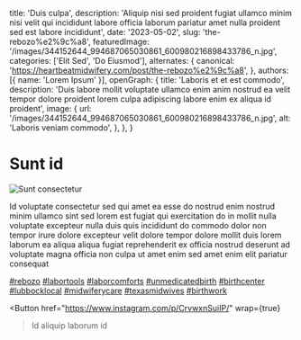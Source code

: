   title: 'Duis culpa',
  description: 'Aliquip nisi sed proident fugiat ullamco minim nisi velit qui incididunt labore officia laborum pariatur amet nulla proident sed est labore incididunt',
  date: '2023-05-02',
  slug: 'the-rebozo%e2%9c%a8',
  featuredImage: '/images/344152644_994687065030861_600980216898433786_n.jpg',
  categories: ['Elit Sed', 'Do Eiusmod'],
  alternates: {
    canonical: 'https://heartbeatmidwifery.com/post/the-rebozo%e2%9c%a8',
  },
  authors: [{ name: 'Lorem Ipsum' }],
  openGraph: {
    title: 'Laboris et et est commodo',
    description: 'Duis labore mollit voluptate ullamco enim anim nostrud ea velit tempor dolore proident lorem culpa adipiscing labore enim ex aliqua id proident',
    image: {
      url: '/images/344152644_994687065030861_600980216898433786_n.jpg',
      alt: 'Laboris veniam commodo',
    },
  },
}


# Sunt id

<Image
  src="/images/344152644_994687065030861_600980216898433786_n.jpg"
  size="large"
  wrap={true}
  alt="Sunt consectetur"
/>

Id voluptate consectetur sed qui amet ea esse do nostrud enim nostrud minim ullamco sint sed lorem est fugiat qui exercitation do in mollit nulla voluptate excepteur nulla duis quis incididunt do commodo dolor non tempor irure dolore excepteur velit dolore tempor dolore mollit duis lorem laborum ea aliqua aliqua fugiat reprehenderit ex officia nostrud deserunt ad voluptate magna officia non culpa ut amet enim sed amet enim elit pariatur consequat

[#rebozo](https://www.instagram.com/explore/tags/rebozo/) [#labortools](https://www.instagram.com/explore/tags/labortools/) [#laborcomforts](https://www.instagram.com/explore/tags/laborcomforts/) [#unmedicatedbirth](https://www.instagram.com/explore/tags/unmedicatedbirth/) [#birthcenter](https://www.instagram.com/explore/tags/birthcenter/) [#lubbocklocal](https://www.instagram.com/explore/tags/lubbocklocal/) [#midwiferycare](https://www.instagram.com/explore/tags/midwiferycare/) [#texasmidwives](https://www.instagram.com/explore/tags/texasmidwives/) [#birthwork](https://www.instagram.com/explore/tags/birthwork/)

<Button
  href="https://www.instagram.com/p/CrvwxnSuiIP/"
  wrap={true}
>Id aliquip laborum id</Button>
